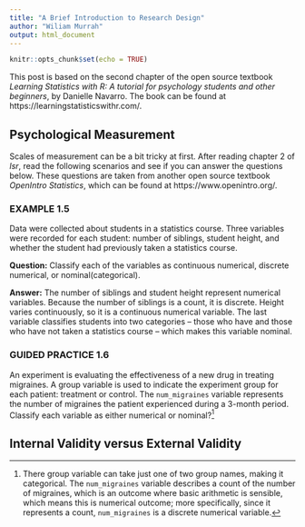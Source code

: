 ```yaml
---
title: "A Brief Introduction to Research Design"
author: "Wiliam Murrah"
output: html_document
---
```


```r
knitr::opts_chunk$set(echo = TRUE)
```

This post is based on the second chapter of the open source textbook *Learning Statistics with R: A tutorial for psychology students and other beginners*, by Danielle Navarro.
The book can be found at https://learningstatisticswithr.com/.

## Psychological Measurement

Scales of measurement can be a bit tricky at first. After reading chapter 2 of *lsr*, read the following scenarios and see if you can answer the questions below.
These questions are taken from another open source textbook *OpenIntro Statistics*, which can be found at https://www.openintro.org/.


### EXAMPLE 1.5

Data were collected about students in a statistics course. Three variables were recorded for each student: number of siblings, student height, and whether the student had previously taken a statistics course. 

**Question:** Classify each of the variables as continuous numerical, discrete numerical, or nominal(categorical).

**Answer:** The number of siblings and student height represent numerical variables. Because the number of siblings is a count, it is discrete. Height varies continuously, so it is a continuous numerical variable.
The last variable classifies students into two categories – those who have and those who have not taken a statistics course – which makes this variable nominal.

### GUIDED PRACTICE 1.6
An experiment is evaluating the effectiveness of a new drug in treating migraines. A group variable is used to indicate the experiment group for each patient: treatment or control. The `num_migraines` variable represents the number of migraines the patient experienced during a 3-month period.
Classify each variable as either numerical or nominal?^[There group variable can take just one of two group names, making it categorical. The `num_migraines` variable
describes a count of the number of migraines, which is an outcome where basic arithmetic is sensible, which means this
is numerical outcome; more specifically, since it represents a count, `num_migraines` is a discrete numerical variable.]

## Internal Validity versus External Validity

